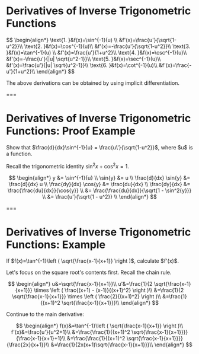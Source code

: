 # Derivatives of Inverse Trigonometric Functions

<Formula>
$$
\begin{align*} 
\text{1. }&f(x)=\sin^{-1}(u) \\ 
&f'(x)=\frac{u'}{\sqrt{1-u^2}}\\ 
\text{2. }&f(x)=\cos^{-1}(u)\\ 
&f'(x)=-\frac{u'}{\sqrt{1-u^2}}\\ 
\text{3. }&f(x)=\tan^{-1}(u) \\
 &f'(x)=\frac{u'}{1+u^2}\\ 
\text{4. }&f(x)=\csc^{-1}(u)\\ 
&f'(x)=-\frac{u'}{|u| \sqrt{u^2-1}}\\ 
\text{5. }&f(x)=\sec^{-1}(u)\\
&f'(x)=\frac{u'}{|u| \sqrt{u^2-1}}\\ 
\text{6. }&f(x)=\cot^{-1}(u)\\ 
&f'(x)=\frac{-u'}{1+u^2}\\ 
\end{align*}
$$
</Formula>

The above derivations can be obtained by using implicit differentiation. 

===

# Derivatives of Inverse Trigonometric Functions: Proof Example

<Example>
Show that $\frac{d}{dx}\sin^{-1}{u} = \frac{u\'}{\sqrt{1-u^2}}$, where $u$ is a function.
</Example>

Recall the trigonometric identity $\sin^2{x} + \cos^2{x} = 1$.

$$
\begin{align*} 
y &= \sin^{-1}{u} \\
\sin{y} &= u \\
\frac{d}{dx} \sin{y} &= \frac{d}{dx} u \\
\frac{dy}{dx} \cos{y} &= \frac{du}{dx} \\
\frac{dy}{dx}  &= \frac{\frac{du}{dx}}{\cos{y}} \\
 &= \frac{\frac{du}{dx}}{\sqrt{1 - \sin^2{y}}} \\
 &= \frac{u'}{\sqrt{1 - u^2}} \\
\end{align*}
$$

===

# Derivatives of Inverse Trigonometric Functions: Example

<Example>
If $f(x)=\tan^{-1}\left ( \sqrt{\frac{x-1}{x+1}} \right )$, calculate $f'(x)$.
</Example>

Let's focus on the square root's contents first. Recall the chain rule.

$$
\begin{align*} 
u&=\sqrt{\frac{x-1}{x+1}}\\
u'&=\frac{1}{2 \sqrt{\frac{x-1}{x+1}}} \times \left ( \frac{(x+1) - (x-1)}{(x+1)^2} \right )\\
&=\frac{1}{2 \sqrt{\frac{x-1}{x+1}}} \times \left ( \frac{2}{(x+1)^2} \right )\\
&=\frac{1}{(x+1)^2 \sqrt{\frac{x-1}{x+1}}}\\
\end{align*}
$$

Continue to the main derivative:

$$
\begin{align*} 
f(x)&=\tan^{-1}\left ( \sqrt{\frac{x-1}{x+1}} \right )\\
f'(x)&=\frac{u'}{u^2+1}\\
&=\frac{\frac{1}{(x+1)^2 \sqrt{\frac{x-1}{x+1}}}}{\frac{x-1}{x+1}+1}\\
&=\frac{\frac{1}{(x+1)^2 \sqrt{\frac{x-1}{x+1}}}}{\frac{2x}{x+1}}\\
&=\frac{1}{2x(x+1)\sqrt{\frac{x-1}{x+1}}}\\
\end{align*}
$$